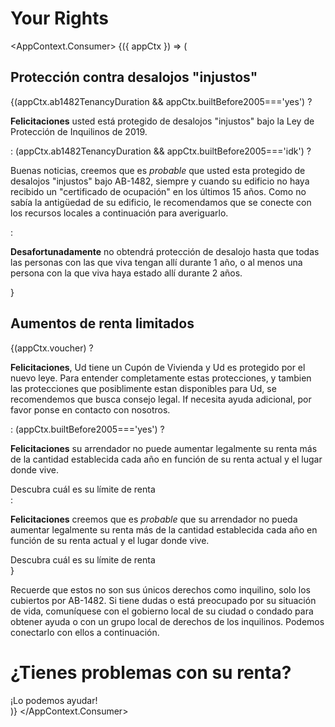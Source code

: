 
# Your Rights


<AppContext.Consumer>
    {({ appCtx }) => (
        <div>
            <h2>Protección contra desalojos "injustos"</h2>
            {(appCtx.ab1482TenancyDuration && appCtx.builtBefore2005==='yes') ?
                <p><strong>Felicitaciones</strong> usted está protegido de desalojos "injustos" bajo la Ley de Protección de Inquilinos de 2019.</p>
            : (appCtx.ab1482TenancyDuration && appCtx.builtBefore2005==='idk') ?
                <p>Buenas noticias, creemos que es <em>probable</em> que usted esta protegido de desalojos "injustos" bajo AB-1482, siempre y cuando su edificio no haya recibido un "certificado de ocupación" en los últimos 15 años. Como no sabía la antigüedad de su edificio, le recomendamos que se conecte con los recursos locales a continuación para averiguarlo.</p>
            :
                <p><strong>Desafortunadamente</strong> no obtendrá protección de desalojo hasta que todas las personas con las que viva tengan allí durante 1 año, o al menos una persona con la que viva haya estado allí durante 2 años.</p>
            }
            <h2>Aumentos de renta limitados</h2>
            {(appCtx.voucher) ?
            <div>
                <p><strong>Felicitaciones</strong>, Ud tiene un Cupón de Vivienda y Ud es protegido por el nuevo leye. Para entender completamente estas protecciones, y tambien las protecciones que posiblimente estan disponibles para Ud, se recomendemos que busca consejo legal. If necesita ayuda adicional, por favor ponse en contacto con nosotros.</p>
            </div>
            : (appCtx.builtBefore2005==='yes') ?
            <div>
                <p><strong>Felicitaciones</strong> su arrendador no puede aumentar legalmente su renta más de la cantidad establecida cada año en función de su renta actual y el lugar donde vive.</p>
                <PrimaryButton to="/es/calculator">Descubra cuál es su límite de renta</PrimaryButton>
            </div>
            :
            <div>
                <p><strong>Felicitaciones</strong> creemos que es <em>probable</em> que su arrendador no pueda aumentar legalmente su renta más de la cantidad establecida cada año en función de su renta actual y el lugar donde vive.</p>
                <PrimaryButton to="/es/calculator">Descubra cuál es su límite de renta</PrimaryButton>
            </div>
            }
            <p>Recuerde que estos no son sus únicos derechos como inquilino, solo los cubiertos por AB-1482. Si tiene dudas o está preocupado por su situación de vida, comuníquese con el gobierno local de su ciudad o condado para obtener ayuda o con un grupo local de derechos de los inquilinos. Podemos conectarlo con ellos a continuación.</p>
            <h1>¿Tienes problemas con su renta?</h1>
            <PrimaryButton to="/es/getHelp">¡Lo podemos ayudar!</PrimaryButton>
        </div>
    )}
</AppContext.Consumer>
